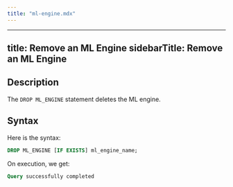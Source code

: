 ```yaml
---
title: "ml-engine.mdx"
---
```


---
title: Remove an ML Engine
sidebarTitle: Remove an ML Engine
---

## Description

The `DROP ML_ENGINE` statement deletes the ML engine.

## Syntax

Here is the syntax:

```sql
DROP ML_ENGINE [IF EXISTS] ml_engine_name;
```

On execution, we get:

```sql
Query successfully completed
```